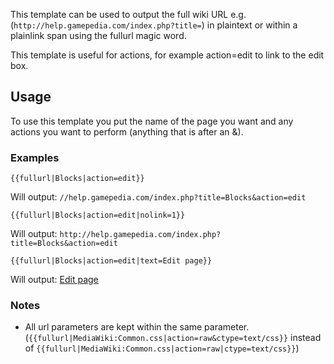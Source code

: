 {{doc/start}}

This template can be used to output the full wiki URL e.g. (<code><nowiki>http://help.gamepedia.com/index.php?title=</nowiki></code>) in plaintext or within a plainlink span using the fullurl magic word.

This template is useful for actions, for example action=edit to link to the edit box.

== Usage ==
To use this template you put the name of the page you want and any actions you want to perform (anything that is after an &amp;).

=== Examples ===
<pre>{{fullurl|Blocks|action=edit}}</pre>
Will output: <code><nowiki>//help.gamepedia.com/index.php?title=Blocks&action=edit</nowiki></code>

<pre>{{fullurl|Blocks|action=edit|nolink=1}}</pre>
Will output: <code><nowiki>http://help.gamepedia.com/index.php?title=Blocks&action=edit</nowiki></code>

<pre>{{fullurl|Blocks|action=edit|text=Edit page}}</pre>
Will output: <span class="plainlinks">[http://help.gamepedia.com/index.php?title=Blocks&action=edit Edit page]</span>

=== Notes ===
* All url parameters are kept within the same parameter. (<code><nowiki>{{fullurl|MediaWiki:Common.css|action=raw&ctype=text/css}}</nowiki></code> instead of <code><nowiki>{{fullurl|MediaWiki:Common.css|action=raw|ctype=text/css}}</nowiki></code>) 
{{doc/end}}